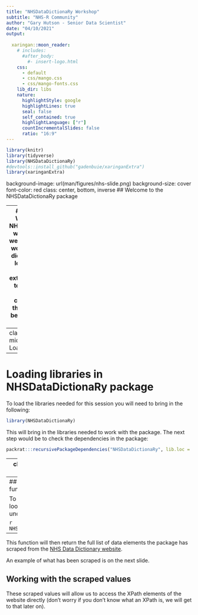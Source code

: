 ```yaml
---
title: "NHSDataDictionaRy Workshop"
subtitle: "NHS-R Community"
author: "Gary Hutson - Senior Data Scientist"
date: "04/10/2021"
output:
  
  xaringan::moon_reader:
    # includes: 
      #after_body: 
        #- insert-logo.html
    css:
      - default
      - css/mango.css
      - css/mango-fonts.css
    lib_dir: libs
    nature:
      highlightStyle: google
      highlightLines: true
      seal: false
      self_contained: true
      highlightLanguage: ["r"]
      countIncrementalSlides: false
      ratio: "16:9"
---
```


``` r
library(knitr)
library(tidyverse)
library(NHSDataDictionaRy)
#devtools::install_github("gadenbuie/xaringanExtra")
library(xaringanExtra)

```



background-image: url(man/figures/nhs-slide.png)
background-size: cover
font-color: red
class: center, bottom, inverse
## Welcome to the NHSDataDictionaRy package

---
## Introduction
Welcome to the NHSDataDictionaRy workshop. Today we will learn how to work with the data dictionary for NHS lookup tasks, as well as how to extend the package to work with any website. The concentration of the workshop will be broken down as such:

- Getting familiar with the NHSDataDictionaRy package and all the underlying functions
- Understanding the [nhs_data_elements()]() elements function and how to filter on this
- Gather text from any website and perform some text cleaning operations on the text, using a combination of functions contained in the package
- Using the [TableR](https://rdrr.io/cran/NHSDataDictionaRy/man/tableR.html) function to retrieve HTML tables from the data dictionary site and then extending this to other websites
- Working with XPath website elements with the NHSDataDictionaRy package
- How to use the package and retrieve website elements
- In general, a whistle stop tour of web scraping and how to do this with ease with the package

---
class: inverse, middle, left
# Loading libraries

---
# Loading libraries in NHSDataDictionaRy package

To load the libraries needed for this session you will need to bring in the following:

```r
library(NHSDataDictionaRy)
```

This will bring in the libraries needed to work with the package. The next step would be to check the dependencies in the package: 

```r
packrat:::recursivePackageDependencies("NHSDataDictionaRy", lib.loc = .libPaths())
```

---
class: inverse, middle, left
# Let's get scraping those data elements

---
## Starting with the nhs_data_elements() function

To retrieve the list of currrent NHS lookups in the table finder we use the underlying function:

```r

NHSDataDictionaRy::nhs_data_elements()
```
---
This function will then return the full list of data elements the package has scraped from the [NHS Data Dictionary website](https://www.datadictionary.nhs.uk/). 

An example of what has been scraped is on the next slide.

## Working with the scraped values

These scraped values will allow us to access the XPath elements of the website directly (don't worry if you don't know what an XPath is, we will get to that later on).







